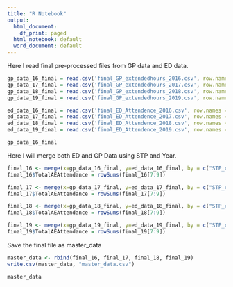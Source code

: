 ---
title: "R Notebook"
output:
  html_document:
    df_print: paged
  html_notebook: default
  word_document: default
---


Here I read final pre-processed files from GP data and ED data.

```{r}
gp_data_16_final = read.csv('final_GP_extendedhours_2016.csv', row.names = 1)
gp_data_17_final = read.csv('final_GP_extendedhours_2017.csv', row.names = 1)
gp_data_18_final = read.csv('final_GP_extendedhours_2018.csv', row.names = 1)
gp_data_19_final = read.csv('final_GP_extendedhours_2019.csv', row.names = 1)

ed_data_16_final = read.csv('final_ED_Attendence_2016.csv', row.names = 1)
ed_data_17_final = read.csv('final_ED_Attendence_2017.csv', row.names = 1)
ed_data_18_final = read.csv('final_ED_Attendence_2018.csv', row.names = 1)
ed_data_19_final = read.csv('final_ED_Attendence_2019.csv', row.names = 1)

```

```{r}
gp_data_16_final
```



Here I will merge both ED and GP Data using STP and Year.
```{r}
final_16 <- merge(x=gp_data_16_final, y=ed_data_16_final, by = c("STP_code", "Year"))
final_16$TotalAEAttendance = rowSums(final_16[7:9])

final_17 <- merge(x=gp_data_17_final, y=ed_data_17_final, by = c("STP_code", "Year"))
final_17$TotalAEAttendance = rowSums(final_17[7:9])

final_18 <- merge(x=gp_data_18_final, y=ed_data_18_final, by = c("STP_code", "Year"))
final_18$TotalAEAttendance = rowSums(final_18[7:9])

final_19 <- merge(x=gp_data_19_final, y=ed_data_19_final, by = c("STP_code", "Year"))
final_19$TotalAEAttendance = rowSums(final_19[7:9])
```


Save the final file as master_data

```{r}
master_data <- rbind(final_16, final_17, final_18, final_19)
write.csv(master_data, "master_data.csv")
```

```{r}
master_data
```

